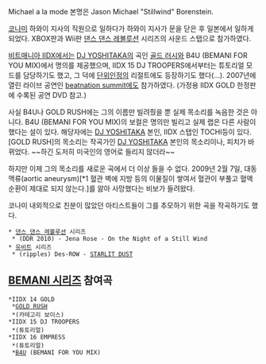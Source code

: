 Michael a la mode
본명은 Jason Michael "Stillwind" Borenstein.

[[코나미]] 하와이 지사의 직원으로 일하다가 하와이 지사가 문을 닫은 후 일본에서 일하게 되었다. XBOX판과 Wii판 [[댄스 댄스 레볼루션]] 시리즈의 사운드 스탭으로 참가하였다.

[[비트매니아 IIDX]]에서는 [[DJ YOSHITAKA]]의 곡인 [[골드 러시]]와 B4U (BEMANI FOR YOU MIX)에서 명의를 제공했으며, IIDX 15 DJ TROOPERS에서부터는 튜토리얼 모드를 담당하기도 했고, 그 덕에 [[단위인정]]의 리절트에도 등장하기도 했다(…). 2007년에 열린 라이브 공연인 [[beatnation summit]]에도 참가하였다. (가정용 IIDX GOLD 한정판에 수록된 공연 DVD 참고.)

사실 B4U나 GOLD RUSH에는 그의 이름만 빌려줬을 뿐 실제 목소리를 녹음한 것은 아니다. B4U (BEMANI FOR YOU MIX)의 보컬은 명의만 빌리고 실제 랩은 다른 사람이 했다는 설이 있다. 해당자에는 [[DJ YOSHITAKA]] 본인, IIDX 스탭인 TOCHI등이 있다. [GOLD RUSH]의 목소리는 작곡가인 [[DJ YOSHITAKA]] 본인의 목소리이나, 피치가 바뀌었다. ~~하긴 도저히 미국인의 영어로 들리지 않더라~~

하지만 이제 그의 목소리를 새로운 곡에서 더 이상 들을 수 없다.
2009년 2월 7일, 대동맥류(aortic aneurysm)[*1 혈관 벽에 지방 등의 이물질이 쌓여서 혈관이 부풀고 혈액순환이 제대로 되지 않는다.]를 앓아 사망했다는 비보가 들려왔다.

코나미 내외적으로 친분이 많았던 아티스트들이 그를 추모하기 위한 곡을 작곡하기도 했다.

 * [[댄스 댄스 레볼루션]] 시리즈
  * (DDR 2010) - Jena Rose - On the Night of a Still Wind
 * [[유비트]] 시리즈
  * (ripples) Des-ROW - [[STARLIT DUST]]

== [[BEMANI 시리즈]] 참여곡 ==
 *IIDX 14 GOLD
  *[[GOLD RUSH]]
  *(카테고리 보이스)
 *IIDX 15 DJ TROOPERS
  *(튜토리얼)
 *IIDX 16 EMPRESS
  *(튜토리얼)
  *[[B4U]] (BEMANI FOR YOU MIX)
